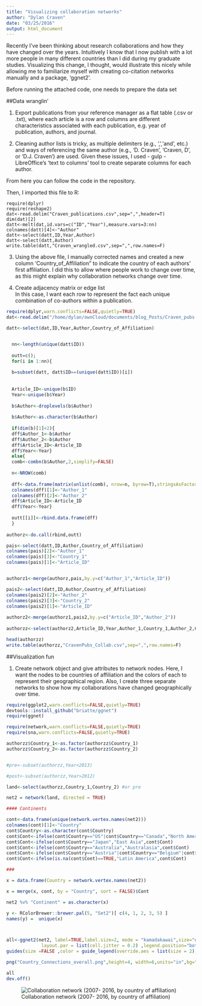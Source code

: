 ```yaml
---
title: "Visualizing collaboration networks"
author: "Dylan Craven"
date: "03/25/2016"
output: html_document
---
```


Recently I've been thinking about research collaborations and how they have changed over the years. Intuitively I know that I now publish with
a lot more people in many different countries than I did during my graduate studies. Visualizing this change, I thought, would illustrate
this nicely while allowing me to familiarize myself with creating co-citation networks manually and a package, 'ggnet2'.

Before running the attached code, one needs to prepare the data set

##Data wranglin' 

1. Export publications from your reference manager as a flat table (.csv or .txt), where each article is a row and columns are different characteristics associated with each publication, e.g. year of publication, authors, and journal.  

2. Cleaning author lists is tricky, as multiple delimiters (e.g., ',','and', etc.) and ways of referencing the same author (e.g., 'D. Craven', 'Craven, D', or 'D.J. Craven') are used. Given these issues, I used - gulp - LibreOffice's 'text to columns' tool to create separate columns for each author. 

From here you can follow the code in the repository.


Then, I imported this file to R:  

```
require(dplyr)
require(reshape2)
dat<-read.delim("Craven_publications.csv",sep=",",header=T)
dim(dat)[2]
datt<-melt(dat,id.vars=c("ID","Year"),measure.vars=3:nn)
colnames(datt)[4]<-"Author"
datt<-select(datt,ID,Year,Author)
datt<-select(datt,Author)
write.table(datt,"Craven_wrangled.csv",sep=",",row.names=F)

```
3. Using the above file, I manually corrected names and created a new column 'Country_of_Affiliation" to indicate the country of each authors' 
first affiliation. I did this to allow where people work to change over time, as this might explain why collaboration networks change over time.  

4. Create adjacency matrix or edge list  
In this case, I want each row to represent the fact each unique combination of co-authors within a publication.
```r
require(dplyr,warn.conflicts=FALSE,quietly=TRUE)
dat<-read.delim("/home/dylan/ownCloud/documents/blog_Posts/Craven_pubs.csv",sep=",",header=T)

datt<-select(dat,ID,Year,Author,Country_of_Affiliation)


  nn<-length(unique(datt$ID))
  
  outt=c();
  for(i in 1:nn){
  
  b=subset(datt, datt$ID==(unique(datt$ID))[i]) 
  
  
  Article_ID<-unique(b$ID)
  Year<-unique(b$Year)
  
  b$Author<-droplevels(b$Author)
  
  b$Author<-as.character(b$Author)
  
  if(dim(b)[1]<2){
  dff$Author_1<-b$Author
  dff$Author_2<-b$Author
  dff$Article_ID<-Article_ID
  dff$Year<-Year}
  else{
  comb<-combn(b$Author,2,simplify=FALSE)
  
  n<-NROW(comb)
  
  dff<-data.frame(matrix(unlist(comb), nrow=n, byrow=T),stringsAsFactors=FALSE)
  colnames(dff)[1]<-"Author_1"
  colnames(dff)[2]<-"Author_2"
  dff$Article_ID<-Article_ID
  dff$Year<-Year}
  
  outt[[i]]<-rbind.data.frame(dff)
  }
  
authorz<-do.call(rbind,outt)

pais<-select(datt,ID,Author,Country_of_Affiliation)
colnames(pais)[2]<-"Author_1"
colnames(pais)[3]<-"Country_1"
colnames(pais)[1]<-"Article_ID"


authorz1<-merge(authorz,pais,by.y=c("Author_1","Article_ID"))

pais2<-select(datt,ID,Author,Country_of_Affiliation)
colnames(pais2)[2]<-"Author_2"
colnames(pais2)[3]<-"Country_2"
colnames(pais2)[1]<-"Article_ID"
                
authorz2<-merge(authorz1,pais2,by.y=c("Article_ID","Author_2"))
                
authorzz<-select(authorz2,Article_ID,Year,Author_1,Country_1,Author_2,Country_2)

head(authorzz)
write.table(authorzz,"CravenPubs_Collab.csv",sep=",",row.names=F)
```

##Visualization fun

1. Create network object and give attributes to network nodes. Here, I want the nodes to be countries of affiliation and the colors of each to
represent their geographical region. Also, I create three separate networks to show how my collaborations have changed geographically over time.

```r
require(ggplot2,warn.conflicts=FALSE,quietly=TRUE)
devtools::install_github("briatte/ggnet")
require(ggnet)

require(network,warn.conflicts=FALSE,quietly=TRUE)
require(sna,warn.conflicts=FALSE,quietly=TRUE)

authorzz$Country_1<-as.factor(authorzz$Country_1)
authorzz$Country_2<-as.factor(authorzz$Country_2)


#pre<-subset(authorzz,Year<2013)

#post<-subset(authorzz,Year>2012)

land<-select(authorzz,Country_1,Country_2) #or pre

net2 = network(land, directed = TRUE)

#### Continents

cont<-data.frame(unique(network.vertex.names(net2)))
colnames(cont)[1]<-"Country"
cont$Country<-as.character(cont$Country)
cont$Cont<-ifelse(cont$Country=="US"|cont$Country=="Canada","North America",NA)
cont$Cont<-ifelse(cont$Country=="Japan","East Asia",cont$Cont)
cont$Cont<-ifelse(cont$Country=="Australia","Australasia",cont$Cont)
cont$Cont<-ifelse(cont$Country=="Austria"|cont$Country=="Belgium"|cont$Country=="Czech Republic"|cont$Country=="Denmark"|cont$Country=="Denmark"|cont$Country=="France"|cont$Country=="Germany"|cont$Country=="Holland"|cont$Country=="Hungary"|cont$Country=="Ireland"|cont$Country=="Poland"|cont$Country=="Slovak Republic"|cont$Country=="Spain"|cont$Country=="Sweden"|cont$Country=="Switzerland"|cont$Country=="UK","Europe",cont$Cont)
cont$Cont<-ifelse(is.na(cont$Cont)==TRUE,"Latin America",cont$Cont)

###

x = data.frame(Country = network.vertex.names(net2))

x = merge(x, cont, by = "Country", sort = FALSE)$Cont

net2 %v% "Continent" = as.character(x)

y <- RColorBrewer::brewer.pal(5, "Set2")[ c(4, 1, 2, 3, 5) ]
names(y) =  unique(x)



all<-ggnet2(net2, label=TRUE,label.size=2, mode = "kamadakawai",size="degree", color="Continent",color.palette=y,
             layout.par = list(cell.jitter = 0.2) ,legend.position="bottom",edge.color="grey80")+
guides(size =FALSE ,color = guide_legend(override.aes = list(size = 2),ncol=2))

png("Country_Connections_overall.png",height=4, width=6,units="in",bg="transparent",res=300,type="cairo-png")

all
dev.off()

```

![Collaboration network (2007- 2016, by country of affiliation)](/home/dylan/ownCloud/documents/blog_Posts/Country_Connections_overall.png)
